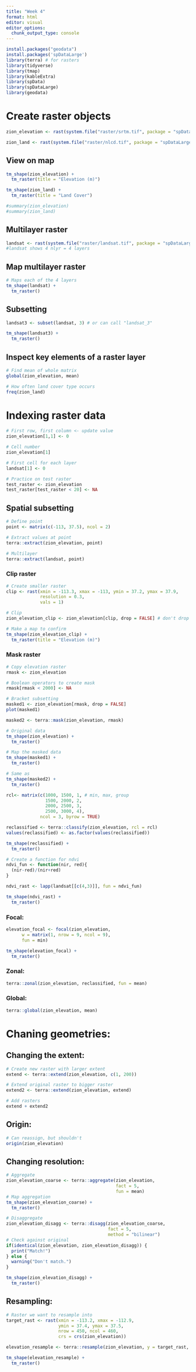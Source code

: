 ```yaml
---
title: "Week 4"
format: html
editor: visual
editor_options: 
  chunk_output_type: console
---
```


```r
install.packages("geodata")
install.packages('spDataLarge')
library(terra) # for rasters
library(tidyverse)
library(tmap)
library(kableExtra)
library(spData)
library(spDataLarge)
library(geodata)
```

# Create raster objects

```r
zion_elevation <- rast(system.file("raster/srtm.tif", package = "spDataLarge"))

zion_land <- rast(system.file("raster/nlcd.tif", package = "spDataLarge"))
```

## View on map

```r
tm_shape(zion_elevation) +
  tm_raster(title = "Elevation (m)")

tm_shape(zion_land) +
  tm_raster(title = "Land Cover")

#summary(zion_elevation)
#summary(zion_land)
```

## Multilayer raster

```r
landsat <- rast(system.file("raster/landsat.tif", package = "spDataLarge"))
#landsat shows 4 nlyr = 4 layers
```

## Map multilayer raster

```r
# Maps each of the 4 layers
tm_shape(landsat) +
  tm_raster()
```

## Subsetting

```r
landsat3 <- subset(landsat, 3) # or can call "landsat_3"

tm_shape(landsat3) +
  tm_raster()
```

## Inspect key elements of a raster layer

```r
# Find mean of whole matrix
global(zion_elevation, mean) 

# How often land cover type occurs
freq(zion_land)
```

# Indexing raster data

```r
# First row, first column <- update value
zion_elevation[1,1] <- 0

# Cell number
zion_elevation[1]

# First cell for each layer
landsat[1] <- 0 

# Practice on test raster
test_raster <- zion_elevation
test_raster[test_raster < 20] <- NA
```

## Spatial subsetting

```r
# Define point
point <- matrix(c(-113, 37.5), ncol = 2)

# Extract values at point
terra::extract(zion_elevation, point)

# Multilayer
terra::extract(landsat, point)
```

### Clip raster

```r
# Create smaller raster
clip <- rast(xmin = -113.3, xmax = -113, ymin = 37.2, ymax = 37.9,
             resolution = 0.3,
             vals = 1)

# Clip
zion_elevation_clip <- zion_elevation[clip, drop = FALSE] # don't drop geometries (default)

# Make a map to confirm
tm_shape(zion_elevation_clip) +
  tm_raster(title = "Elevation (m)")
```

### Mask raster

```r
# Copy elevation raster
rmask <- zion_elevation

# Boolean operators to create mask
rmask[rmask < 2000] <- NA

# Bracket subsetting
masked1 <- zion_elevation[rmask, drop = FALSE]
plot(masked1)

masked2 <- terra::mask(zion_elevation, rmask)
```

```r
# Original data
tm_shape(zion_elevation) +
  tm_raster()

# Map the masked data
tm_shape(masked1) +
  tm_raster()

# Same as
tm_shape(masked2) +
  tm_raster()
```

```r
rcl<- matrix(c(1000, 1500, 1, # min, max, group
               1500, 2000, 2, 
               2000, 2500, 3,
               2500, 3000, 4),
             ncol = 3, byrow = TRUE)

reclassified <- terra::classify(zion_elevation, rcl = rcl)
values(reclassified) <- as.factor(values(reclassified))

tm_shape(reclassified) +
  tm_raster()
```

```r
# Create a function for ndvi
ndvi_fun <- function(nir, red){
  (nir-red)/(nir+red)
}

ndvi_rast <- lapp(landsat[[c(4,3)]], fun = ndvi_fun)

tm_shape(ndvi_rast) +
  tm_raster()
```

### Focal:

```r
elevation_focal <- focal(zion_elevation,
      w = matrix(1, nrow = 9, ncol = 9),
      fun = min)
```

```r
tm_shape(elevation_focal) +
  tm_raster()
```

### Zonal:

```r
terra::zonal(zion_elevation, reclassified, fun = mean)
```

### Global:

```r
terra::global(zion_elevation, mean)
```

# Chaning geometries:

## Changing the extent:

```r
# Create new raster with larger extent
extend <- terra::extend(zion_elevation, c(1, 200))

# Extend original raster to bigger raster
extend2 <- terra::extend(zion_elevation, extend)

# Add rasters
extend + extend2
```

## Origin:

```r
# Can reassign, but shouldn't
origin(zion_elevation)
```

## Changing resolution:

```r
# Aggregate
zion_elevation_coarse <- terra::aggregate(zion_elevation,
                                          fact = 5,
                                          fun = mean)
# Map aggregation
tm_shape(zion_elevation_coarse) +
  tm_raster()

# Disaggregate
zion_elevation_disagg <- terra::disagg(zion_elevation_coarse, 
                                       fact = 5,
                                       method = "bilinear")
# Check against original
if(identical(zion_elevation, zion_elevation_disagg)) {
  print("Match!")
} else {
  warning("Don't match.")
}

tm_shape(zion_elevation_disagg) +
  tm_raster()
```

## Resampling:

```r
# Raster we want to resample into
target_rast <- rast(xmin = -113.2, xmax = -112.9, 
                    ymin = 37.4, ymax = 37.5,
                    nrow = 450, ncol = 460,
                    crs = crs(zion_elevation))

elevation_resample <- terra::resample(zion_elevation, y = target_rast, method = "bilinear")

tm_shape(elevation_resample) +
  tm_raster()
```
